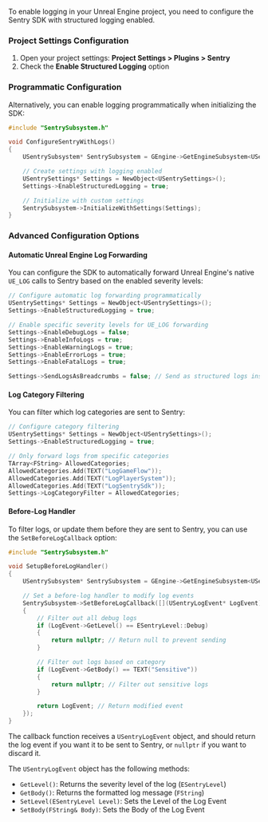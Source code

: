 To enable logging in your Unreal Engine project, you need to configure the Sentry SDK with structured logging enabled.

### Project Settings Configuration

1. Open your project settings: **Project Settings > Plugins > Sentry**
2. Check the **Enable Structured Logging** option

### Programmatic Configuration

Alternatively, you can enable logging programmatically when initializing the SDK:

```cpp
#include "SentrySubsystem.h"

void ConfigureSentryWithLogs()
{
    USentrySubsystem* SentrySubsystem = GEngine->GetEngineSubsystem<USentrySubsystem>();

    // Create settings with logging enabled
    USentrySettings* Settings = NewObject<USentrySettings>();
    Settings->EnableStructuredLogging = true;

    // Initialize with custom settings
    SentrySubsystem->InitializeWithSettings(Settings);
}
```

### Advanced Configuration Options

#### Automatic Unreal Engine Log Forwarding

You can configure the SDK to automatically forward Unreal Engine's native `UE_LOG` calls to Sentry based on the enabled severity levels:

```cpp
// Configure automatic log forwarding programmatically
USentrySettings* Settings = NewObject<USentrySettings>();
Settings->EnableStructuredLogging = true;

// Enable specific severity levels for UE_LOG forwarding
Settings->EnableDebugLogs = false;
Settings->EnableInfoLogs = true;
Settings->EnableWarningLogs = true;
Settings->EnableErrorLogs = true;
Settings->EnableFatalLogs = true;

Settings->SendLogsAsBreadcrumbs = false; // Send as structured logs instead of breadcrumbs
```

#### Log Category Filtering

You can filter which log categories are sent to Sentry:

```cpp
// Configure category filtering
USentrySettings* Settings = NewObject<USentrySettings>();
Settings->EnableStructuredLogging = true;

// Only forward logs from specific categories
TArray<FString> AllowedCategories;
AllowedCategories.Add(TEXT("LogGameFlow"));
AllowedCategories.Add(TEXT("LogPlayerSystem"));
AllowedCategories.Add(TEXT("LogSentrySdk"));
Settings->LogCategoryFilter = AllowedCategories;
```

#### Before-Log Handler

To filter logs, or update them before they are sent to Sentry, you can use the `SetBeforeLogCallback` option:

```cpp
#include "SentrySubsystem.h"

void SetupBeforeLogHandler()
{
    USentrySubsystem* SentrySubsystem = GEngine->GetEngineSubsystem<USentrySubsystem>();

    // Set a before-log handler to modify log events
    SentrySubsystem->SetBeforeLogCallback([](USentryLogEvent* LogEvent) -> USentryLogEvent*
    {
        // Filter out all debug logs
        if (LogEvent->GetLevel() == ESentryLevel::Debug)
        {
            return nullptr; // Return null to prevent sending
        }

        // Filter out logs based on category
        if (LogEvent->GetBody() == TEXT("Sensitive"))
        {
            return nullptr; // Filter out sensitive logs
        }

        return LogEvent; // Return modified event
    });
}
```

The callback function receives a `USentryLogEvent` object, and should return the log event if you want it to be sent to Sentry, or `nullptr` if you want to discard it.

The `USentryLogEvent` object has the following methods:
- `GetLevel()`: Returns the severity level of the log (`ESentryLevel`)
- `GetBody()`: Returns the formatted log message (`FString`)
- `SetLevel(ESentryLevel Level)`: Sets the Level of the Log Event
- `SetBody(FString& Body)`: Sets the Body of the Log Event